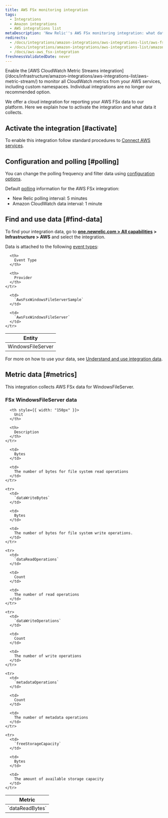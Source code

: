 ```yaml
---
title: AWS FSx monitoring integration
tags:
  - Integrations
  - Amazon integrations
  - AWS integrations list
metaDescription: 'New Relic''s AWS FSx monitoring integration: what data it reports, and how to enable it.'
redirects:
  - /docs/integrations/amazon-integrations/aws-integrations-list/aws-fsx-monitoring-integration
  - /docs/integrations/amazon-integrations/aws-integrations-list/amazon-fsx-integration
  - /docs/aws-aws_fsx-integration
freshnessValidatedDate: never
---
```


<Callout variant="important">
  Enable the [AWS CloudWatch Metric Streams integration](/docs/infrastructure/amazon-integrations/aws-integrations-list/aws-metric-stream/) to monitor all CloudWatch metrics from your AWS services, including custom namespaces. Individual integrations are no longer our recommended option.
</Callout>

We offer a cloud integration for reporting your AWS FSx data to our platform. Here we explain how to activate the integration and what data it collects.

## Activate the integration [#activate]

To enable this integration follow standard procedures to [Connect AWS services](/docs/infrastructure/infrastructure-integrations/getting-started/connect-aws-integrations-infrastructure).

## Configuration and polling [#polling]

You can change the polling frequency and filter data using [configuration options](/docs/integrations/new-relic-integrations/getting-started/configure-polling-frequency-data-collection-cloud-integrations).

Default [polling](/docs/infrastructure/amazon-integrations/aws-integrations-list/aws-polling-intervals-infrastructure-integrations) information for the AWS FSx integration:

* New Relic polling interval: 5 minutes
* Amazon CloudWatch data interval: 1 minute

## Find and use data [#find-data]

To find your integration data, go to <DNT>**[one.newrelic.com > All capabilities](https://one.newrelic.com/all-capabilities) > Infrastructure > AWS**</DNT> and select the integration.

Data is attached to the following [event types](/docs/data-apis/understand-data/new-relic-data-types/#event-data):

<table>
  <thead>
    <tr>
      <th>
        Entity
      </th>

      <th>
        Event Type
      </th>

      <th>
        Provider
      </th>
    </tr>
  </thead>

  <tbody>
    <tr>
      <td>
        WindowsFileServer
      </td>

      <td>
        `AwsFsxWindowsFileServerSample`
      </td>

      <td>
        `AwsFsxWindowsFileServer`
      </td>
    </tr>
  </tbody>
</table>

For more on how to use your data, see [Understand and use integration data](/docs/infrastructure/integrations/find-use-infrastructure-integration-data).

## Metric data [#metrics]

This integration collects AWS FSx data for WindowsFileServer.

### FSx WindowsFileServer data

<table>
  <thead>
    <tr>
      <th style={{ width: "275px" }}>
        Metric
      </th>

      <th style={{ width: "150px" }}>
        Unit
      </th>

      <th>
        Description
      </th>
    </tr>
  </thead>

  <tbody>
    <tr>
      <td>
        `dataReadBytes`
      </td>

      <td>
        Bytes
      </td>

      <td>
        The number of bytes for file system read operations
      </td>
    </tr>

    <tr>
      <td>
        `dataWriteBytes`
      </td>

      <td>
        Bytes
      </td>

      <td>
        The number of bytes for file system write operations.
      </td>
    </tr>

    <tr>
      <td>
        `dataReadOperations`
      </td>

      <td>
        Count
      </td>

      <td>
        The number of read operations
      </td>
    </tr>

    <tr>
      <td>
        `dataWriteOperations`
      </td>

      <td>
        Count
      </td>

      <td>
        The number of write operations
      </td>
    </tr>

    <tr>
      <td>
        `metadataOperations`
      </td>

      <td>
        Count
      </td>

      <td>
        The number of metadata operations
      </td>
    </tr>

    <tr>
      <td>
        `freeStorageCapacity`
      </td>

      <td>
        Bytes
      </td>

      <td>
        The amount of available storage capacity
      </td>
    </tr>
  </tbody>
</table>
